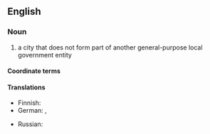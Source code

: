 ==English==
{{wikipedia}}

===Noun===
{{en-noun}}

# a city that does not form part of another general-purpose local government entity

====Coordinate terms====
{{col3|en|
|micronation
|city-state
|city
|federal city
|state-level city
|province-level city
|prefecture-level city
|county-level city
|federal municipality
|state-level municipality
|province-level municipality
|prefecture-level municipality
|county-level municipality
|municipality
|regional municipality
|unitary authority
|township
|town
}}

====Translations====
{{trans-top|city not part of a local government district}}
* Finnish: {{t|fi|[[itsenäinen]] [[kaupunki]]}}
* German: {{t+|de|kreisfrei|alt=kreisfreie}} {{t+|de|Stadt|f}} {{qualifier|Germany}}, {{t+|de|Statutarstadt}} {{qualifier|Austria}}
{{trans-mid}}
* Russian: {{t+|ru|город}} {{t+|ru|федерального}} {{t+|ru|значения}}
{{trans-bottom}}